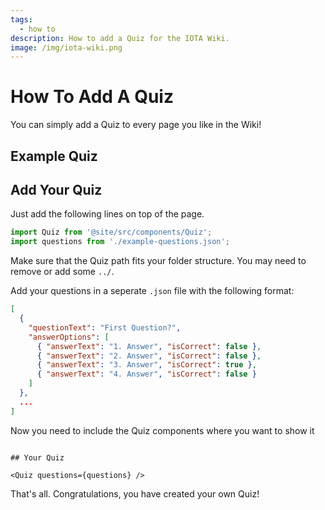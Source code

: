 ```yaml
---
tags:
  - how to
description: How to add a Quiz for the IOTA Wiki.
image: /img/iota-wiki.png
---
```



# How To Add A Quiz

You can simply add a Quiz to every page you like in the Wiki!

## Example Quiz

<Quiz questions={questions} />

## Add Your Quiz

Just add the following lines on top of the page.

```javascript
import Quiz from '@site/src/components/Quiz';
import questions from './example-questions.json';
```

Make sure that the Quiz path fits your folder structure. You may need to remove or add some `../`.

Add your questions in a seperate `.json` file with the following format:

```json
[
  {
    "questionText": "First Question?",
    "answerOptions": [
      { "answerText": "1. Answer", "isCorrect": false },
      { "answerText": "2. Answer", "isCorrect": false },
      { "answerText": "3. Answer", "isCorrect": true },
      { "answerText": "4. Answer", "isCorrect": false }
    ]
  },
  ...
]
```

Now you need to include the Quiz components where you want to show it

```

## Your Quiz

<Quiz questions={questions} />

```

That's all. Congratulations, you have created your own Quiz!